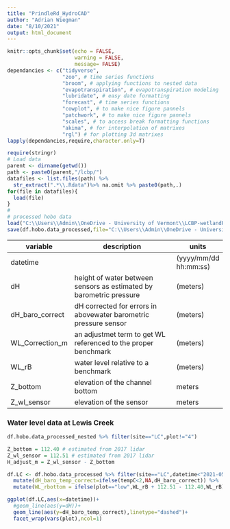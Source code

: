 ```yaml
---
title: "PrindleRd_HydroCAD"
author: "Adrian Wiegman"
date: "8/10/2021"
output: html_document
---
```


```r
knitr::opts_chunk$set(echo = FALSE,
                      warning = FALSE,
                      message= FALSE)
dependancies <- c("tidyverse",
                  "zoo", # time series functions
                  "broom", # applying functions to nested data
                  "evapotranspiration", # evapotranspiration modeling
                  "lubridate", # easy date formatting
                  "forecast", # time series functions
                  "cowplot", # to make nice figure pannels
                  "patchwork", # to make nice figure pannels
                  "scales", # to access break formatting functions
                  "akima", # for interpolation of matrixes
                  "rgl") # for plotting 3d matrixes
lapply(dependancies,require,character.only=T)
```

```r
require(stringr)
# Load data
parent <- dirname(getwd())
path <- paste0(parent,"/lcbp/")
datafiles <- list.files(path) %>%
  str_extract(".*\\.Rdata")%>% na.omit %>% paste0(path,.)
for(file in datafiles){
  load(file)
}
#
# processed hobo data
load("C:\\Users\\Admin\\OneDrive - University of Vermont\\LCBP-wetlandP\\Data\\Water\\HOBO\\df.hobo.data_processed_nested.Rdata")
save(df.hobo.data_processed,file="C:\\Users\\Admin\\OneDrive - University of Vermont\\LCBP-wetlandP\\Data\\Water\\HOBO\\df.hobo.data_processed.Rdata")
```

|variable | description |units |
|---------|------------------------|-----|
|datetime | |(yyyy/mm/dd hh:mm:ss)|
|dH       | height of water between sensors as estimated by barometric pressure |(meters) |
|dH_baro_correct | dH corrected for errors in abovewater barometric pressure sensor | (meters) |
|WL_Correction_m | an adjustmet term to get WL referenced to the proper benchmark |(meters) | (meters)|
|WL_rB | water level relative to a benchmark | (meters)|
|Z_bottom | elevation of the channel bottom | meters|
|Z_wl_sensor | elevation of the sensor | meters |


### Water level data at Lewis Creek
```r
df.hobo.data_processed_nested %>% filter(site=="LC",plot!="4")

Z_bottom = 112.40 # estimated from 2017 lidar
Z_wl_sensor = 112.51 # estimated from 2017 lidar
H_adjust_m = Z_wl_sensor - Z_bottom

df.LC <- df.hobo.data_processed %>% filter(site=="LC",datetime<"2021-05-15") %>% select(datetime,plot,tempC,dH,dH_baro_correct,WL_Correction_m,WL_rB = WL_rsoil) %>% 
  mutate(dH_baro_temp_correct=ifelse(tempC<2,NA,dH_baro_correct)) %>%
  mutate(WL_rbottom = ifelse(plot=="low",WL_rB + 112.51 - 112.40,WL_rB))

ggplot(df.LC,aes(x=datetime))+
  #geom_line(aes(y=dH))+
  geom_line(aes(y=dH_baro_temp_correct),linetype="dashed")+
  facet_wrap(vars(plot),ncol=1)
```


